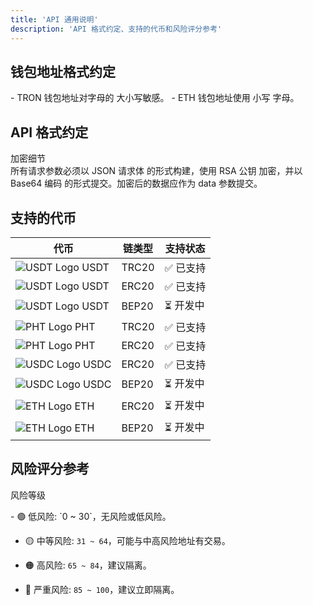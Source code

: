 ```yaml
---
title: 'API 通用说明'
description: 'API 格式约定、支持的代币和风险评分参考'
---
```


## 钱包地址格式约定

<div className="bg-gray-50 p-4 rounded-lg border border-gray-200">
  - TRON 钱包地址对字母的 <span className="text-black font-semibold">大小写敏感</span>。
  - ETH 钱包地址使用 <span className="text-black font-semibold">小写</span> 字母。
</div>

## API 格式约定

<Badge type="info" className="bg-blue-500 text-white px-2 py-1 rounded">
加密细节
</Badge>
<div className="bg-gray-50 p-4 rounded-lg border border-gray-200">
所有请求参数必须以 <span className="text-blue-600 font-semibold">JSON 请求体</span> 的形式构建，使用 <span className="text-blue-600 font-semibold">RSA 公钥</span> 加密，并以 <span className="text-blue-600 font-semibold">Base64 编码</span> 的形式提交。加密后的数据应作为 <span className="text-blue-600 font-semibold">data</span> 参数提交。
</div>


## 支持的代币

<div className="overflow-x-auto">
  <table className="table-auto w-full border-collapse text-center">
    <thead className="bg-gray-100">
      <tr>
        <th className="py-2 px-4 border border-gray-300 w-1/4">代币</th>
        <th className="py-2 px-4 border border-gray-300 w-1/4">链类型</th>
        <th className="py-2 px-4 border border-gray-300 w-1/2">支持状态</th>
      </tr>
    </thead>
    <tbody>
      <tr className="bg-white">
        <td className="py-2 px-4 border border-gray-300">
          <div className="flex items-center justify-center gap-2">
            <img src="/logo/USDT.png" alt="USDT Logo" className="w-4 h-4" />
            USDT
          </div>
        </td>
        <td className="py-2 px-4 border border-gray-300 align-middle">TRC20</td>
        <td className="py-2 px-4 border border-gray-300 align-middle text-green-600 font-semibold">✅ 已支持</td>
      </tr>
      <tr className="bg-gray-50">
        <td className="py-2 px-4 border border-gray-300">
          <div className="flex items-center justify-center gap-2">
            <img src="/logo/USDT.png" alt="USDT Logo" className="w-4 h-4" />
            USDT
          </div>
        </td>
        <td className="py-2 px-4 border border-gray-300 align-middle">ERC20</td>
        <td className="py-2 px-4 border border-gray-300 align-middle text-green-600 font-semibold">✅ 已支持</td>
      </tr>
      <tr className="bg-white">
        <td className="py-2 px-4 border border-gray-300">
          <div className="flex items-center justify-center gap-2">
            <img src="/logo/USDT.png" alt="USDT Logo" className="w-4 h-4" />
            USDT
          </div>
        </td>
        <td className="py-2 px-4 border border-gray-300 align-middle">BEP20</td>
        <td className="py-2 px-4 border border-gray-300 align-middle text-yellow-500 font-semibold">⏳ 开发中</td>
      </tr>
      <tr className="bg-gray-50">
        <td className="py-2 px-4 border border-gray-300">
          <div className="flex items-center justify-center gap-2">
            <img src="/logo/PHT.png" alt="PHT Logo" className="w-4 h-4" />
            PHT
          </div>
        </td>
        <td className="py-2 px-4 border border-gray-300 align-middle">TRC20</td>
        <td className="py-2 px-4 border border-gray-300 align-middle text-green-600 font-semibold">✅ 已支持</td>
      </tr>
      <tr className="bg-white">
        <td className="py-2 px-4 border border-gray-300">
          <div className="flex items-center justify-center gap-2">
            <img src="/logo/PHT.png" alt="PHT Logo" className="w-4 h-4" />
            PHT
          </div>
        </td>
        <td className="py-2 px-4 border border-gray-300 align-middle">ERC20</td>
        <td className="py-2 px-4 border border-gray-300 align-middle text-green-600 font-semibold">✅ 已支持</td>
      </tr>
      <tr className="bg-gray-50">
        <td className="py-2 px-4 border border-gray-300">
          <div className="flex items-center justify-center gap-2">
            <img src="/logo/USDC.png" alt="USDC Logo" className="w-4 h-4" />
            USDC
          </div>
        </td>
        <td className="py-2 px-4 border border-gray-300 align-middle">ERC20</td>
        <td className="py-2 px-4 border border-gray-300 align-middle text-green-600 font-semibold">✅ 已支持</td>
      </tr>
      <tr className="bg-white">
        <td className="py-2 px-4 border border-gray-300">
          <div className="flex items-center justify-center gap-2">
            <img src="/logo/USDC.png" alt="USDC Logo" className="w-4 h-4" />
            USDC
          </div>
        </td>
        <td className="py-2 px-4 border border-gray-300 align-middle">BEP20</td>
        <td className="py-2 px-4 border border-gray-300 align-middle text-yellow-500 font-semibold">⏳ 开发中</td>
      </tr>
      <tr className="bg-gray-50">
        <td className="py-2 px-4 border border-gray-300">
          <div className="flex items-center justify-center gap-2">
            <img src="/logo/ETH.png" alt="ETH Logo" className="w-4 h-4" />
            ETH
          </div>
        </td>
        <td className="py-2 px-4 border border-gray-300 align-middle">ERC20</td>
        <td className="py-2 px-4 border border-gray-300 align-middle text-yellow-500 font-semibold">⏳ 开发中</td>
      </tr>
      <tr className="bg-white">
        <td className="py-2 px-4 border border-gray-300">
          <div className="flex items-center justify-center gap-2">
            <img src="/logo/ETH.png" alt="ETH Logo" className="w-4 h-4" />
            ETH
          </div>
        </td>
        <td className="py-2 px-4 border border-gray-300 align-middle">BEP20</td>
        <td className="py-2 px-4 border border-gray-300 align-middle text-yellow-500 font-semibold">⏳ 开发中</td>
      </tr>
    </tbody>
  </table>
</div>

## 风险评分参考

<Badge type="warning" className="bg-yellow-500 text-white px-2 py-1 rounded">风险等级</Badge>

<div className="bg-gray-50 p-4 rounded-lg border border-gray-200">
- 🟢 <span className="font-semibold">低风险</span>: `0 ~ 30`，无风险或低风险。

- 🟡 <span className="font-semibold">中等风险</span>: `31 ~ 64`，可能与中高风险地址有交易。

- 🟠 <span className="font-semibold">高风险</span>: `65 ~ 84`，建议隔离。

- 🔴 <span className="font-semibold">严重风险</span>: `85 ~ 100`，建议立即隔离。
</div>